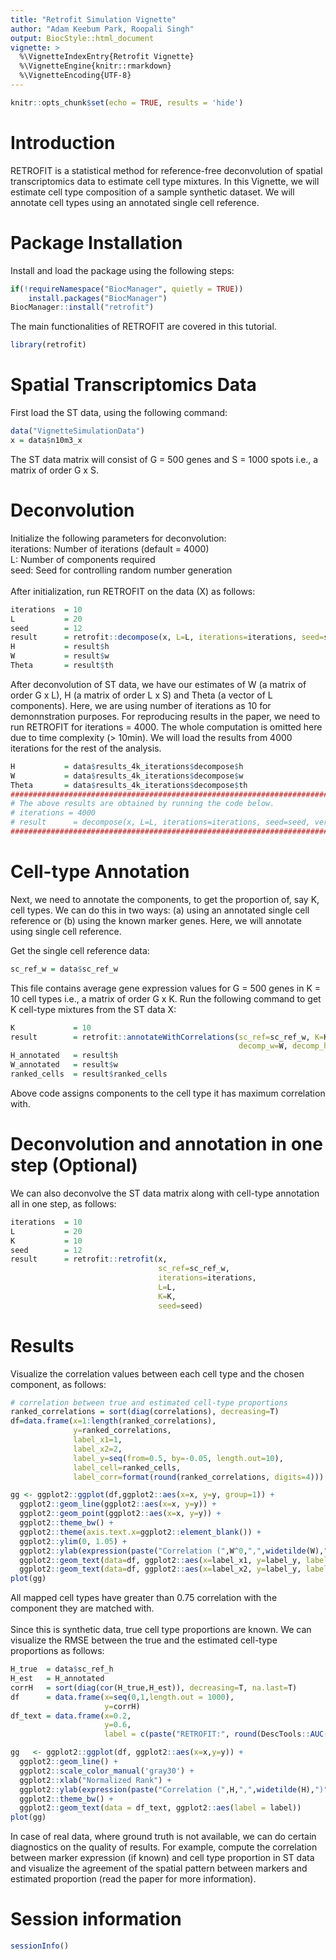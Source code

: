 ```yaml
---
title: "Retrofit Simulation Vignette"
author: "Adam Keebum Park, Roopali Singh"
output: BiocStyle::html_document
vignette: >
  %\VignetteIndexEntry{Retrofit Vignette}
  %\VignetteEngine{knitr::rmarkdown}
  %\VignetteEncoding{UTF-8}
---
```


```r
knitr::opts_chunk$set(echo = TRUE, results = 'hide')
```

# Introduction

RETROFIT is a statistical method for reference-free deconvolution of spatial transcriptomics data to estimate cell type mixtures. In this Vignette, we will estimate cell type composition of a sample synthetic dataset. We will annotate cell types using an annotated single cell reference.

# Package Installation

Install and load the package using the following steps:
```r
if(!requireNamespace("BiocManager", quietly = TRUE))
    install.packages("BiocManager")
BiocManager::install("retrofit")
```

The main functionalities of RETROFIT are covered in this tutorial.
```r
library(retrofit)
```

# Spatial Transcriptomics Data

First load the ST data, using the following command:
```r
data("VignetteSimulationData")
x = data$n10m3_x
```
The ST data matrix will consist of G = 500 genes and S = 1000 spots i.e., a matrix of order G x S.

# Deconvolution

Initialize the following parameters for deconvolution:\
iterations: Number of iterations (default = 4000)\
L: Number of components required\
seed: Seed for controlling random number generation\
\
After initialization, run RETROFIT on the data (X) as follows:
```r
iterations  = 10
L           = 20
seed        = 12
result      = retrofit::decompose(x, L=L, iterations=iterations, seed=seed, verbose=TRUE)
H           = result$h
W           = result$w
Theta       = result$th
```
After deconvolution of ST data, we have our estimates of W (a matrix of order G x L), H (a matrix of order L x S) and Theta (a vector of L components). Here, we are using number of iterations as 10 for demonnstration purposes. For reproducing results in the paper, we need to run RETROFIT for iterations = 4000. The whole computation is omitted here due to time complexity (> 10min). We will load the results from 4000 iterations for the rest of the analysis.

```r
H           = data$results_4k_iterations$decompose$h
W           = data$results_4k_iterations$decompose$w
Theta       = data$results_4k_iterations$decompose$th
################################################################################
# The above results are obtained by running the code below.
# iterations = 4000
# result      = decompose(x, L=L, iterations=iterations, seed=seed, verbose=TRUE)
################################################################################
```

# Cell-type Annotation

Next, we need to annotate the components, to get the proportion of, say K, cell types. We can do this in two ways: (a) using an annotated single cell reference or (b) using the known marker genes. Here, we will annotate using single cell reference.

Get the single cell reference data:
```r
sc_ref_w = data$sc_ref_w
```

This file contains average gene expression values for G = 500 genes in K = 10 cell types i.e., a matrix of order G x K. Run the following command to get K cell-type mixtures from the ST data X:
```r
K             = 10
result        = retrofit::annotateWithCorrelations(sc_ref=sc_ref_w, K=K, 
                                                   decomp_w=W, decomp_h=H)
H_annotated   = result$h
W_annotated   = result$w
ranked_cells  = result$ranked_cells
```
Above code assigns components to the cell type it has maximum correlation with.

# Deconvolution and annotation in one step (Optional)

We can also deconvolve the ST data matrix along with cell-type annotation all in one step, as follows:
```r
iterations  = 10
L           = 20
K           = 10 
seed        = 12 
result      = retrofit::retrofit(x, 
                                 sc_ref=sc_ref_w,
                                 iterations=iterations, 
                                 L=L, 
                                 K=K,
                                 seed=seed)
```

# Results 

Visualize the correlation values between each cell type and the chosen component, as follows:
```r
# correlation between true and estimated cell-type proportions
ranked_correlations = sort(diag(correlations), decreasing=T)
df=data.frame(x=1:length(ranked_correlations), 
              y=ranked_correlations, 
              label_x1=1, 
              label_x2=2, 
              label_y=seq(from=0.5, by=-0.05, length.out=10),
              label_cell=ranked_cells,
              label_corr=format(round(ranked_correlations, digits=4)))

gg <- ggplot2::ggplot(df,ggplot2::aes(x=x, y=y, group=1)) + 
  ggplot2::geom_line(ggplot2::aes(x=x, y=y)) + 
  ggplot2::geom_point(ggplot2::aes(x=x, y=y)) + 
  ggplot2::theme_bw() + 
  ggplot2::theme(axis.text.x=ggplot2::element_blank()) +
  ggplot2::ylim(0, 1.05) +
  ggplot2::ylab(expression(paste("Correlation (",W^0,",",widetilde(W),")"))) +
  ggplot2::geom_text(data=df, ggplot2::aes(x=label_x1, y=label_y, label=label_corr), size=4, hjust=0) +
  ggplot2::geom_text(data=df, ggplot2::aes(x=label_x2, y=label_y, label=label_cell), size=4, hjust=0)
plot(gg)
```
All mapped cell types have greater than 0.75 correlation with the component they are matched with.\
\
Since this is synthetic data, true cell type proportions are known. We can visualize the RMSE between the true and the estimated cell-type proportions as follows:
```r
H_true  = data$sc_ref_h
H_est   = H_annotated
corrH   = sort(diag(cor(H_true,H_est)), decreasing=T, na.last=T)
df      = data.frame(x=seq(0,1,length.out = 1000), 
                     y=corrH)
df_text = data.frame(x=0.2,
                     y=0.6,
                     label = c(paste("RETROFIT:", round(DescTools::AUC(x=seq(0,1,length.out = 1000), y=corrH),digits=3))))

gg   <- ggplot2::ggplot(df, ggplot2::aes(x=x,y=y)) +
  ggplot2::geom_line() + 
  ggplot2::scale_color_manual('gray30') + 
  ggplot2::xlab("Normalized Rank") +
  ggplot2::ylab(expression(paste("Correlation (",H,",",widetilde(H),")"))) +
  ggplot2::theme_bw() +
  ggplot2::geom_text(data = df_text, ggplot2::aes(label = label)) 
plot(gg)
```

In case of real data, where ground truth is not available, we can do certain diagnostics on the quality of results. For example, compute the correlation between marker expression (if known) and cell type proportion in ST data and visualize the agreement of the spatial pattern between markers and estimated proportion (read the paper for more information).

# Session information

```r
sessionInfo()
```
